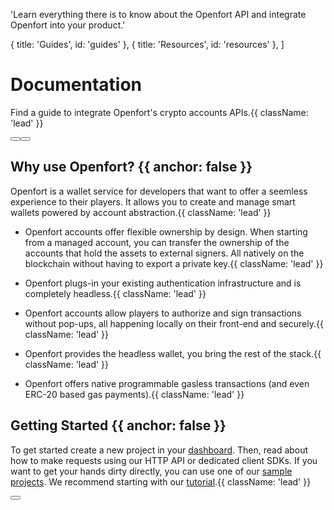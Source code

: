 
  'Learn everything there is to know about the Openfort API and integrate Openfort into your product.'

  { title: 'Guides', id: 'guides' },
  { title: 'Resources', id: 'resources' },
]

<HeroPattern />

# Documentation

Find a guide to integrate Openfort's crypto accounts APIs.{{ className: 'lead' }}

<div className="not-prose mb-16 mt-6 flex gap-3">
  <Button href="/quickstart" arrow="right" children="Quickstart" />
  <Button href="/libraries" variant="outline" children="Explore SDKs" />
</div>

## Why use Openfort? {{ anchor: false }}

Openfort is a wallet service for developers that want to offer a seemless experience to their players. It allows you to create and manage smart wallets powered by account abstraction.{{ className: 'lead' }}

- Openfort accounts offer flexible ownership by design. When starting from a managed account, you can transfer the ownership of the accounts that hold the assets to external signers. All natively on the blockchain without having to export a private key.{{ className: 'lead' }}

- Openfort plugs-in your existing authentication infrastructure and is completely headless.{{ className: 'lead' }}

- Openfort accounts allow players to authorize and sign transactions without pop-ups, all happening locally on their front-end and securely.{{ className: 'lead' }}

- Openfort provides the headless wallet, you bring the rest of the stack.{{ className: 'lead' }}

- Openfort offers native programmable gasless transactions (and even ERC-20 based gas payments).{{ className: 'lead' }}

## Getting Started {{ anchor: false }}

To get started create a new project in your [dashboard](https://dashboard.openfort.xyz).
Then, read about how to make requests using our HTTP API or dedicated client SDKs. If you want to get your hands dirty directly, you can use one of our [sample projects](/examples).
We recommend starting with our [tutorial](/quickstart).{{ className: 'lead' }}

<div className="not-prose">
  <Button
    href="https://dashboard.openfort.xyz"
    variant="text"
    arrow="right"
    children="Get your API key"
  />
</div>

<Guides />

<Resources />
